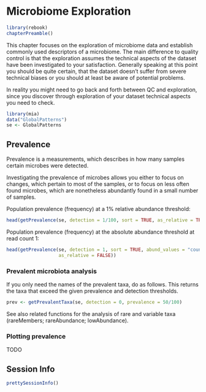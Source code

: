 # Microbiome Exploration {#microbiome-exploration}

```r
library(rebook)
chapterPreamble()
```

This chapter focuses on the exploration of microbiome data and establish 
commonly used descriptors of a microbiome. The main difference to quality
control is that the exploration assumes the technical aspects of the dataset
have been investigated to your satisfaction. Generally speaking at this point 
you should be quite certain, that the dataset doesn't suffer from severe 
technical biases or you should at least be aware of potential problems.

In reality you might need to go back and forth between QC and exploration, 
since you discover through exploration of your dataset technical aspects you 
need to check.

```r
library(mia)
data("GlobalPatterns")
se <- GlobalPatterns 
```

## Prevalence

Prevalence is a measurements, which describes in how many samples certain
microbes were detected.

Investigating the prevalence of microbes allows you either to focus on changes,
which pertain to most of the samples, or to focus on less often found microbes,
which are nonetheless abundantly found in a small number of samples.

Population prevalence (frequency) at a 1% relative abundance threshold:

```r
head(getPrevalence(se, detection = 1/100, sort = TRUE, as_relative = TRUE))
```

Population prevalence (frequency) at the absolute abundance threshold at read count 1:

```r
head(getPrevalence(se, detection = 1, sort = TRUE, abund_values = "counts",
                   as_relative = FALSE))
```

### Prevalent microbiota analysis

If you only need the names of the prevalent taxa, do as follows. This
returns the taxa that exceed the given prevalence and detection
thresholds.

```r
prev <- getPrevalentTaxa(se, detection = 0, prevalence = 50/100)
```

See also related functions for the analysis of rare and variable taxa
(rareMembers; rareAbundance; lowAbundance). 

### Plotting prevalence

TODO



## Session Info {-}

```r
prettySessionInfo()
```
